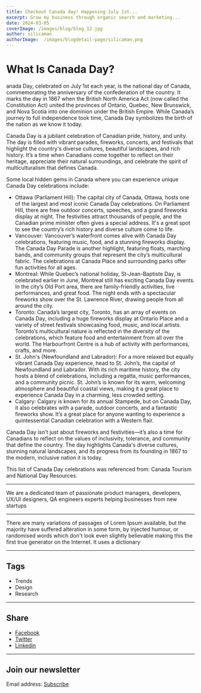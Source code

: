 ```yaml
---
title: Checkout Canada day! Happening July 1st...
excerpt: Grow my business through organic search and marketing...
date: 2024-03-05
coverImage: /images/blog/blog_12.jpg
author: silicaman
authorImage:  /images/blogdetail-page/silicaman.png
---
```


# What Is Canada Day?

anada Day, celebrated on July 1st each year, is the national day of Canada, commemorating the anniversary of the confederation of the country. It marks the day in 1867 when the British North America Act (now called the Constitution Act) united the provinces of Ontario, Quebec, New Brunswick, and Nova Scotia into one dominion under the British Empire. While Canada’s journey to full independence took time, Canada Day symbolizes the birth of the nation as we know it today.

Canada Day is a jubilant celebration of Canadian pride, history, and unity. The day is filled with vibrant parades, fireworks, concerts, and festivals that highlight the country's diverse cultures, beautiful landscapes, and rich history. It’s a time when Canadians come together to reflect on their heritage, appreciate their natural surroundings, and celebrate the spirit of multiculturalism that defines Canada.

Some local hidden gems in Canada where you can experience unique Canada Day celebrations include:

- Ottawa (Parliament Hill): The capital city of Canada, Ottawa, hosts one of the largest and most iconic Canada Day celebrations. On Parliament Hill, there are free outdoor concerts, speeches, and a grand fireworks display at night. The festivities attract thousands of people, and the Canadian prime minister often gives a special address. It's a great spot to see the country’s rich history and diverse culture come to life.
- Vancouver: Vancouver’s waterfront comes alive with Canada Day celebrations, featuring music, food, and a stunning fireworks display. The Canada Day Parade is another highlight, featuring floats, marching bands, and community groups that represent the city’s multicultural fabric. The celebrations at Canada Place and surrounding parks offer fun activities for all ages.
- Montreal: While Quebec’s national holiday, St-Jean-Baptiste Day, is celebrated earlier in June, Montreal still has exciting Canada Day events. In the city’s Old Port area, there are family-friendly activities, live performances, and great food. The night ends with a spectacular fireworks show over the St. Lawrence River, drawing people from all around the city.
- Toronto: Canada’s largest city, Toronto, has an array of events on Canada Day, including a huge fireworks display at Ontario Place and a variety of street festivals showcasing food, music, and local artists. Toronto’s multicultural nature is reflected in the diversity of the celebrations, which feature food and entertainment from all over the world. The Harbourfront Centre is a hub of activity with performances, crafts, and more.
- St. John's (Newfoundland and Labrador): For a more relaxed but equally vibrant Canada Day experience, head to St. John’s, the capital of Newfoundland and Labrador. With its rich maritime history, the city hosts a blend of celebrations, including a regatta, music performances, and a community picnic. St. John’s is known for its warm, welcoming atmosphere and beautiful coastal views, making it a great place to experience Canada Day in a charming, less crowded setting.
- Calgary: Calgary is known for its annual Stampede, but on Canada Day, it also celebrates with a parade, outdoor concerts, and a fantastic fireworks show. It’s a great place for anyone wanting to experience a quintessential Canadian celebration with a Western flair.

Canada Day isn't just about fireworks and festivities—it’s also a time for Canadians to reflect on the values of inclusivity, tolerance, and community that define the country. The day highlights Canada's diverse cultures, stunning natural landscapes, and its progress from its founding in 1867 to the modern, inclusive nation it is today.

This list of Canada Day celebrations was referenced from: Canada Tourism and National Day Resources.

---

We are a dedicated team of passionate product managers, developers, UX/UI designers, QA engineers experts helping businesses from new startups

---

There are many variations of passages of Lorem Ipsum available, but the majority have suffered alteration in some form, by injected humour, or randomised words which don't look even slightly believable making this the first true generator on the Internet. It uses a dictionary

---

## Tags

- Trends
- Design
- Research

---

## Share

- [Facebook](#)
- [Twitter](#)
- [Linkedin](#)

---

## Join our newsletter

Email address: [Subscribe](#)

